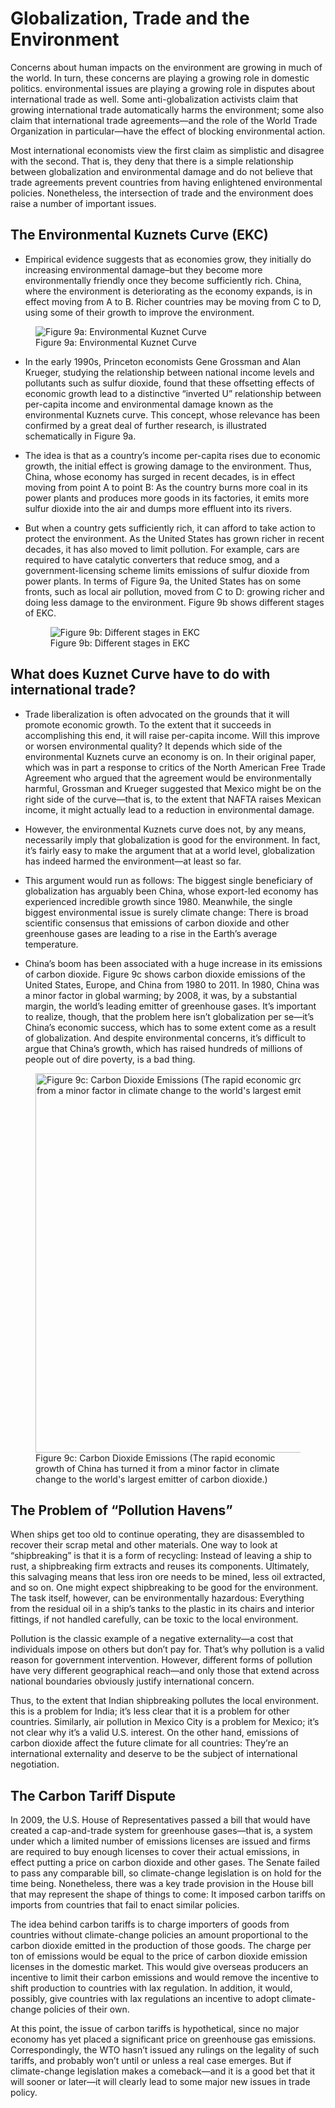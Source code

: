 # Globalization, Trade and the Environment

Concerns about human impacts on the environment are growing in much of the world. In turn, these concerns are playing a growing role in domestic politics. environmental issues are playing a growing role in disputes about international trade as well. Some anti-globalization activists claim that growing international trade automatically harms the environment; some also claim that international trade agreements---and the role of the World Trade Organization in particular---have the effect of blocking environmental action.

Most international economists view the first claim as simplistic and disagree with the second. That is, they deny that there is a simple relationship between globalization and environmental damage and do not believe that trade agreements prevent countries from having enlightened environmental policies. Nonetheless, the intersection of trade and the environment does raise a number of important issues.

## The Environmental Kuznets Curve (EKC)

-   Empirical evidence suggests that as economies grow, they initially do increasing environmental damage--but they become more environmentally friendly once they become sufficiently rich. China, where the environment is deteriorating as the economy expands, is in effect moving from A to B. Richer countries may be moving from C to D, using some of their growth to improve the environment.

![Figure 9a: Environmental Kuznet Curve](figures/kuznet_curve_1.jpg)

-   In the early 1990s, Princeton economists Gene Grossman and Alan Krueger, studying the relationship between national income levels and pollutants such as sulfur dioxide, found that these offsetting effects of economic growth lead to a distinctive "inverted U" relationship between per-capita income and environmental damage known as the environmental Kuznets curve. This concept, whose relevance has been confirmed by a great deal of further research, is illustrated schematically in Figure 9a.

-   The idea is that as a country's income per-capita rises due to economic growth, the initial effect is growing damage to the environment. Thus, China, whose economy has surged in recent decades, is in effect moving from point A to point B: As the country burns more coal in its power plants and produces more goods in its factories, it emits more sulfur dioxide into the air and dumps more effluent into its rivers.

-   But when a country gets sufficiently rich, it can afford to take action to protect the environment. As the United States has grown richer in recent decades, it has also moved to limit pollution. For example, cars are required to have catalytic converters that reduce smog, and a government-licensing scheme limits emissions of sulfur dioxide from power plants. In terms of Figure 9a, the United States has on some fronts, such as local air pollution, moved from C to D: growing richer and doing less damage to the environment. Figure 9b shows different stages of EKC.

    ![Figure 9b: Different stages in EKC](figures/kuznet_curve.jpg)

## What does Kuznet Curve have to do with international trade?

-   Trade liberalization is often advocated on the grounds that it will promote economic growth. To the extent that it succeeds in accomplishing this end, it will raise per-capita income. Will this improve or worsen environmental quality? It depends which side of the environmental Kuznets curve an economy is on. In their original paper, which was in part a response to critics of the North American Free Trade Agreement who argued that the agreement would be environmentally harmful, Grossman and Krueger suggested that Mexico might be on the right side of the curve---that is, to the extent that NAFTA raises Mexican income, it might actually lead to a reduction in environmental damage.

-   However, the environmental Kuznets curve does not, by any means, necessarily imply that globalization is good for the environment. In fact, it's fairly easy to make the argument that at a world level, globalization has indeed harmed the environment---at least so far.

-   This argument would run as follows: The biggest single beneficiary of globalization has arguably been China, whose export-led economy has experienced incredible growth since 1980. Meanwhile, the single biggest environmental issue is surely climate change: There is broad scientific consensus that emissions of carbon dioxide and other greenhouse gases are leading to a rise in the Earth's average temperature.

-   China's boom has been associated with a huge increase in its emissions of carbon dioxide. Figure 9c shows carbon dioxide emissions of the United States, Europe, and China from 1980 to 2011. In 1980, China was a minor factor in global warming; by 2008, it was, by a substantial margin, the world's leading emitter of greenhouse gases. It's important to realize, though, that the problem here isn't globalization per se---it's China's economic success, which has to some extent come as a result of globalization. And despite environmental concerns, it's difficult to argue that China's growth, which has raised hundreds of millions of people out of dire poverty, is a bad thing.

![Figure 9c: Carbon Dioxide Emissions (The rapid economic growth of China has turned it from a minor factor in climate change to the world\'s largest emitter of carbon dioxide.)](figures/Carbon_Dioxide_Emissions.jpg){width="607"}

## The Problem of “Pollution Havens”

When ships get too old to continue operating, they are disassembled to recover their
scrap metal and other materials. One way to look at “shipbreaking” is that it is a
form of recycling: Instead of leaving a ship to rust, a shipbreaking firm extracts and reuses its components. Ultimately, this salvaging means that less iron ore needs to be mined, less oil extracted, and so on. One might expect shipbreaking to be good for the environment.  The task itself, however, can be environmentally hazardous: Everything from the residual oil in a ship’s tanks to the plastic in its chairs and interior fittings, if not handled carefully, can be toxic to the local environment.


Pollution is the classic example of a negative externality—a cost that individuals
impose on others but don’t pay for. That’s why pollution is a valid reason for government intervention. However, different forms of pollution have very different geographical reach—and only those that extend across national boundaries obviously justify international concern.

Thus, to the extent that Indian shipbreaking pollutes the local environment.
this is a problem for India; it’s less clear that it is a problem for other countries. Similarly, air pollution in Mexico City is a problem for Mexico; it’s not clear why it’s a valid U.S. interest. On the other hand, emissions of carbon dioxide affect the future climate for all countries: They’re an international externality and deserve to be the subject of
international negotiation.

## The Carbon Tariff Dispute

In 2009, the U.S. House of Representatives passed a bill that would have created a
cap-and-trade system for greenhouse gases—that is, a system under which a limited
number of emissions licenses are issued and firms are required to buy enough licenses
to cover their actual emissions, in effect putting a price on carbon dioxide and other gases. The Senate failed to pass any comparable bill, so climate-change legislation is on hold for the time being. Nonetheless, there was a key trade provision in the House bill that may represent the shape of things to come: It imposed carbon tariffs on imports from countries that fail to enact similar policies.

The idea behind carbon tariffs is to charge importers of goods from countries without climate-change policies an amount proportional to the carbon
dioxide emitted in the production of those goods. The charge per ton of emissions
would be equal to the price of carbon dioxide emission licenses in the domestic market.
This would give overseas producers an incentive to limit their carbon emissions and
would remove the incentive to shift production to countries with lax regulation. In
addition, it would, possibly, give countries with lax regulations an incentive to adopt climate-change policies of their own.

At this point, the issue of carbon tariffs is hypothetical, since no major economy
has yet placed a significant price on greenhouse gas emissions. Correspondingly, the
WTO hasn’t issued any rulings on the legality of such tariffs, and probably won’t until or unless a real case emerges. But if climate-change legislation makes a comeback—and it is a good bet that it will sooner or later—it will clearly lead to some major new issues in trade policy.
